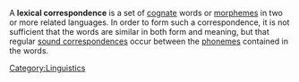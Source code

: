 A '''lexical correspondence''' is a set of [[cognate]]
words or [[morpheme]]s in two or more related languages.
In order to form such a correspondence, it is not
sufficient that the words are similar in both form
and meaning, but that regular [[sound correspondence]]s
occur between the [[phoneme]]s contained in the words.

[[Category:Linguistics]]